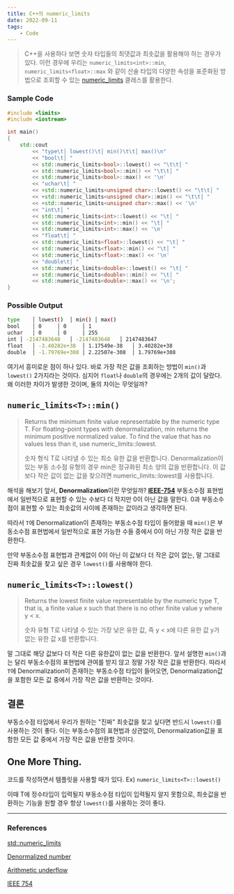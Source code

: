 ```yaml
---
title: C++의 numeric_limits
date: 2022-09-11
tags:
    - Code
---
```


> C++을 사용하다 보면 숫자 타입들의 최댓값과 최솟값을 활용해야 하는 경우가 있다.
> 이런 경우에 우리는 `numeric_limits<int>::min`, `numeric_limits<float>::max` 와 같이
> 산술 타입의 다양한 속성을 표준화된 방법으로 조회할 수 있는 [numeric_limits](https://en.cppreference.com/w/cpp/types/numeric_limits) 클래스를 활용한다.

### Sample Code

```cpp
#include <limits>
#include <iostream>

int main()
{
    std::cout
        << "type\t│ lowest()\t│ min()\t\t│ max()\n"
        << "bool\t│ "
        << std::numeric_limits<bool>::lowest() << "\t\t│ "
        << std::numeric_limits<bool>::min() << "\t\t│ "
        << std::numeric_limits<bool>::max() << '\n'
        << "uchar\t│ "
        << +std::numeric_limits<unsigned char>::lowest() << "\t\t│ "
        << +std::numeric_limits<unsigned char>::min() << "\t\t│ "
        << +std::numeric_limits<unsigned char>::max() << '\n'
        << "int\t│ "
        << std::numeric_limits<int>::lowest() << "\t│ "
        << std::numeric_limits<int>::min() << "\t│ "
        << std::numeric_limits<int>::max() << '\n'
        << "float\t│ "
        << std::numeric_limits<float>::lowest() << "\t│ "
        << std::numeric_limits<float>::min() << "\t│ "
        << std::numeric_limits<float>::max() << '\n'
        << "double\t│ "
        << std::numeric_limits<double>::lowest() << "\t│ "
        << std::numeric_limits<double>::min() << "\t│ "
        << std::numeric_limits<double>::max() << '\n';
}
```

### Possible Output

```bash
type	│ lowest()	│ min()	│ max()
bool	│ 0		│ 0		│ 1
uchar	│ 0		│ 0		│ 255
int	│ -2147483648	│ -2147483648	│ 2147483647
float	│ -3.40282e+38	│ 1.17549e-38	│ 3.40282e+38
double	│ -1.79769e+308 │ 2.22507e-308	│ 1.79769e+308
```

여기서 흥미로운 점이 하나 있다.
바로 가장 작은 값을 조회하는 방법이 `min()`과 `lowest()` 2가지라는 것이다.
심지어 `float`나 `double`의 경우에는 2개의 값이 달랐다.
왜 이러한 차이가 발생한 것이며, 둘의 차이는 무엇일까?

## `numeric_limits<T>::min()`

> Returns the minimum finite value representable by the numeric type T.
> For floating-point types with denormalization, min returns the minimum positive normalized value.
> To find the value that has no values less than it, use numeric_limits::lowest.
>
> 숫자 형식 T로 나타낼 수 있는 최소 유한 값을 반환합니다.
> Denormalization이 있는 부동 소수점 유형의 경우 min은 정규화된 최소 양의 값을 반환합니다.
> 이 값보다 작은 값이 없는 값을 찾으려면 numeric_limits::lowest를 사용합니다.

해석을 해보기 앞서, **Denormalization**이란 무엇일까?
[**IEEE-754**](https://ko.wikipedia.org/wiki/IEEE_754) 부동소수점 표현법에서 일반적으로 표현할 수 있는 수보다 더 작지만 0이 아닌 값을 말한다.
0과 부동소수점이 표현할 수 있는 최솟값의 사이에 존재하는 값이라고 생각하면 된다.

따라서 `T`에 Denormalization이 존재하는 부동소수점 타입이 들어왔을 때 `min()`은 부동소수점 표현법에서 일반적으로 표현 가능한 수들 중에서 0이 아닌 가장 작은 값을 반환한다.

만약 부동소수점 표현법과 관계없이 0이 아닌 이 값보다 더 작은 값이 없는, 말 그대로 진짜 최솟값을 찾고 싶은 경우 `lowest()`를 사용해야 한다.

## `numeric_limits<T>::lowest()`

> Returns the lowest finite value representable by the numeric type T, that is, a finite value x such that there is no other finite value y where y < x.
>
> 숫자 유형 T로 나타낼 수 있는 가장 낮은 유한 값, 즉 y < x에 다른 유한 값 y가 없는 유한 값 x를 반환합니다.

말 그대로 해당 값보다 더 작은 다른 유한값이 없는 값을 반환한다.
앞서 설명한 `min()`과는 달리 부동소수점의 표현법에 관여를 받지 않고 정말 가장 작은 값을 반환한다.
따라서 `T`에 Denormalization이 존재하는 부동소수점 타입이 들어오면, Denormalization값을 포함한 모든 값 중에서 가장 작은 값을 반환하는 것이다.

## 결론

부동소수점 타입에서 우리가 원하는 "진짜" 최솟값을 찾고 싶다면 반드시 `lowest()`를 사용하는 것이 좋다.
이는 부동소수점의 표현법과 상관없이, Denormalization값을 포함한 모든 값 중에서 가장 작은 값을 반환할 것이다.

## One More Thing.

코드를 작성하면서 템플릿을 사용할 때가 있다.
Ex) `numeric_limits<T>::lowest()`

이때 T에 정수타입이 입력될지 부동소수점 타입이 입력될지 알지 못함으로, 최솟값을 반환하는 기능을 원할 경우 항상 `lowest()`를 사용하는 것이 좋다.

---

### References

[std::numeric_limits](https://en.cppreference.com/w/cpp/types/numeric_limits)

[Denormalized number](https://ko.wikipedia.org/wiki/%EB%B9%84%EC%A0%95%EA%B7%9C_%EA%B0%92)

[Arithmetic underflow](https://ko.wikipedia.org/wiki/%EC%96%B8%EB%8D%94%ED%94%8C%EB%A1%9C)

[IEEE 754](https://ko.wikipedia.org/wiki/IEEE_754)


<DisqusComponent
    id="C++의 numeric_limits"
    title="SEUNGLAB.dev"
    url="https://seunglab.dev/c-%EC%9D%98-numeric-limits"
/>
